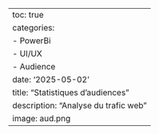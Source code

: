 ---
toc: true
categories: 
  - PowerBi
  - UI/UX
  - Audience
date: '2025-05-02'
title: "Statistiques d’audiences"
description: "Analyse du trafic web"
image: aud.png
---